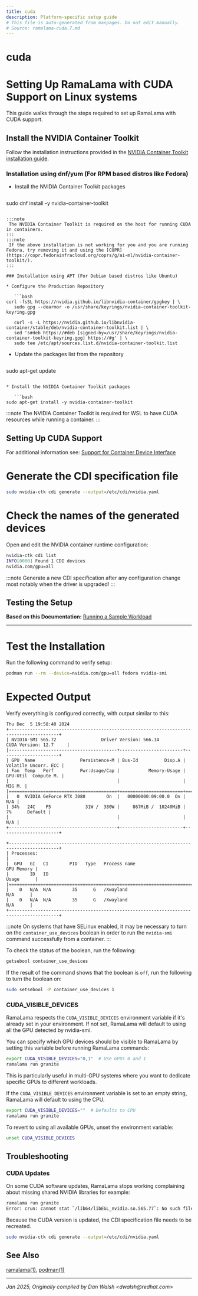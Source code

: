 ```yaml
---
title: cuda
description: Platform-specific setup guide
# This file is auto-generated from manpages. Do not edit manually.
# Source: ramalama-cuda.7.md
---
```


# cuda

# Setting Up RamaLama with CUDA Support on Linux systems

This guide walks through the steps required to set up RamaLama with CUDA support.

## Install the NVIDIA Container Toolkit

Follow the installation instructions provided in the [NVIDIA Container Toolkit installation guide](https://docs.nvidia.com/datacenter/cloud-native/container-toolkit/latest/install-guide.html).

### Installation using dnf/yum (For RPM based distros like Fedora)

* Install the NVIDIA Container Toolkit packages

   ```bash
sudo dnf install -y nvidia-container-toolkit
```

:::note
 The NVIDIA Container Toolkit is required on the host for running CUDA in containers.
:::
:::note
 If the above installation is not working for you and you are running Fedora, try removing it and using the [COPR](https://copr.fedorainfracloud.org/coprs/g/ai-ml/nvidia-container-toolkit/).
:::

### Installation using APT (For Debian based distros like Ubuntu)

* Configure the Production Repository

   ```bash
curl -fsSL https://nvidia.github.io/libnvidia-container/gpgkey | \
   sudo gpg --dearmor -o /usr/share/keyrings/nvidia-container-toolkit-keyring.gpg

   curl -s -L https://nvidia.github.io/libnvidia-container/stable/deb/nvidia-container-toolkit.list | \
   sed 's#deb https://#deb [signed-by=/usr/share/keyrings/nvidia-container-toolkit-keyring.gpg] https://#g' | \
   sudo tee /etc/apt/sources.list.d/nvidia-container-toolkit.list
```

* Update the packages list from the repository

   ```bash
sudo apt-get update
```

* Install the NVIDIA Container Toolkit packages

   ```bash
sudo apt-get install -y nvidia-container-toolkit
```

:::note
 The NVIDIA Container Toolkit is required for WSL to have CUDA resources while running a container.
:::

## Setting Up CUDA Support

   For additional information see:  [Support for Container Device Interface](https://docs.nvidia.com/datacenter/cloud-native/container-toolkit/latest/cdi-support.html)

# Generate the CDI specification file

   ```bash
sudo nvidia-ctk cdi generate --output=/etc/cdi/nvidia.yaml
```

# Check the names of the generated devices

   Open and edit the NVIDIA container runtime configuration:

   ```bash
nvidia-ctk cdi list
   INFO[0000] Found 1 CDI devices
   nvidia.com/gpu=all
```

 :::note
 Generate a new CDI specification after any configuration change most notably when the driver is upgraded!
:::

## Testing the Setup

**Based on this Documentation:**  [Running a Sample Workload](https://docs.nvidia.com/datacenter/cloud-native/container-toolkit/latest/sample-workload.html)

---

# **Test the Installation**

   Run the following command to verify setup:

   ```bash
podman run --rm --device=nvidia.com/gpu=all fedora nvidia-smi
```

# **Expected Output**

   Verify everything is configured correctly, with output similar to this:

   ```text
Thu Dec  5 19:58:40 2024
   +-----------------------------------------------------------------------------------------+
   | NVIDIA-SMI 565.72                 Driver Version: 566.14         CUDA Version: 12.7     |
   |-----------------------------------------+------------------------+----------------------+
   | GPU  Name                 Persistence-M | Bus-Id          Disp.A | Volatile Uncorr. ECC |
   | Fan  Temp   Perf          Pwr:Usage/Cap |           Memory-Usage | GPU-Util  Compute M. |
   |                                         |                        |               MIG M. |
   |=========================================+========================+======================|
   |   0  NVIDIA GeForce RTX 3080        On  |   00000000:09:00.0  On |                  N/A |
   | 34%   24C    P5             31W /  380W |     867MiB /  10240MiB |      7%      Default |
   |                                         |                        |                  N/A |
   +-----------------------------------------+------------------------+----------------------+

   +-----------------------------------------------------------------------------------------+
   | Processes:                                                                              |
   |  GPU   GI   CI        PID   Type   Process name                              GPU Memory |
   |        ID   ID                                                               Usage      |
   |=========================================================================================|
   |    0   N/A  N/A        35      G   /Xwayland                                   N/A      |
   |    0   N/A  N/A        35      G   /Xwayland                                   N/A      |
   +-----------------------------------------------------------------------------------------+
```

 :::note
 On systems that have SELinux enabled, it may be necessary to turn on the `container_use_devices` boolean in order to run the `nvidia-smi` command successfully from a container.
:::

   To check the status of the boolean, run the following:

   ```bash
getsebool container_use_devices
```

   If the result of the command shows that the boolean is `off`, run the following to turn the boolean on:

   ```bash
sudo setsebool -P container_use_devices 1
```

### CUDA_VISIBLE_DEVICES

RamaLama respects the `CUDA_VISIBLE_DEVICES` environment variable if it's already set in your environment. If not set, RamaLama will default to using all the GPU detected by nvidia-smi.

You can specify which GPU devices should be visible to RamaLama by setting this variable before running RamaLama commands:

```bash
export CUDA_VISIBLE_DEVICES="0,1"  # Use GPUs 0 and 1
ramalama run granite
```

This is particularly useful in multi-GPU systems where you want to dedicate specific GPUs to different workloads.

If the `CUDA_VISIBLE_DEVICES` environment variable is set to an empty string, RamaLama will default to using the CPU.

```bash
export CUDA_VISIBLE_DEVICES=""  # Defaults to CPU
ramalama run granite
```

To revert to using all available GPUs, unset the environment variable:

```bash
unset CUDA_VISIBLE_DEVICES
```

## Troubleshooting

### CUDA Updates

On some CUDA software updates, RamaLama stops working complaining about missing shared NVIDIA libraries for example:

```bash
ramalama run granite
Error: crun: cannot stat `/lib64/libEGL_nvidia.so.565.77`: No such file or directory: OCI runtime attempted to invoke a command that was not found
```

Because the CUDA version is updated, the CDI specification file needs to be recreated.

   ```bash
sudo nvidia-ctk cdi generate --output=/etc/cdi/nvidia.yaml
```

## See Also

[ramalama(1)](/docs/commands/ramalama/), [podman(1)](https://github.com/containers/podman/blob/main/docs/source/markdown/podman.1.md)

---

*Jan 2025, Originally compiled by Dan Walsh &lt;dwalsh&#64;redhat.com&gt;*